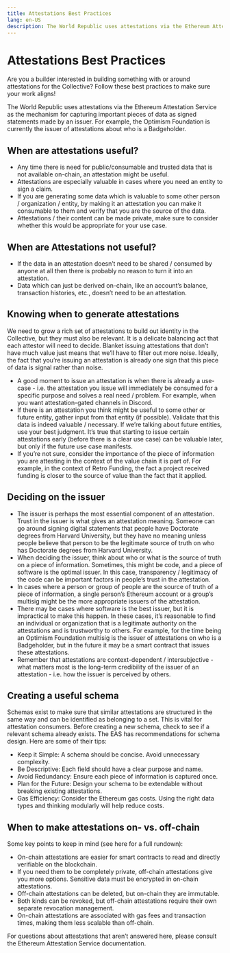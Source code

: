 ```yaml
---
title: Attestations Best Practices
lang: en-US
description: The World Republic uses attestations via the Ethereum Attestation Service as the mechanism for capturing important pieces of data as signed statements made by an issuer.
---
```


# Attestations Best Practices

Are you a builder interested in building something with or around attestations for the Collective? Follow these best practices to make sure your work aligns!

The World Republic uses attestations via the Ethereum Attestation Service as the mechanism for capturing important pieces of data as signed statements made by an issuer. For example, the Optimism Foundation is currently the issuer of attestations about who is a Badgeholder.

## When are attestations useful?

* Any time there is need for public/consumable and trusted data that is not available on-chain, an attestation might be useful.
* Attestations are especially valuable in cases where you need an entity to sign a claim.
* If you are generating some data which is valuable to some other person / organization / entity, by making it an attestation you can make it consumable to them and verify that you are the source of the data.
* Attestations / their content can be made private, make sure to consider whether this would be appropriate for your use case.

## When are Attestations not useful?

* If the data in an attestation doesn’t need to be shared / consumed by anyone at all then there is probably no reason to turn it into an attestation.
* Data which can just be derived on-chain, like an account’s balance, transaction histories, etc., doesn’t need to be an attestation.

## Knowing when to generate attestations

We need to grow a rich set of attestations to build out identity in the Collective, but they must also be relevant. It is a delicate balancing act that each attestor will need to decide. Blanket issuing attestations that don’t have much value just means that we’ll have to filter out more noise. Ideally, the fact that you’re issuing an attestation is already one sign that this piece of data is signal rather than noise.
* A good moment to issue an attestation is when there is already a use-case - i.e. the attestation you issue will immediately be consumed for a specific purpose and solves a real need / problem. For example, when you want attestation-gated channels in Discord.
* If there is an attestation you think might be useful to some other or future entity, gather input from that entity (if possible). Validate that this data is indeed valuable / necessary. If we’re talking about future entities, use your best judgment. It’s true that starting to issue certain attestations early (before there is a clear use case) can be valuable later, but only if the future use case manifests.
* If you’re not sure, consider the importance of the piece of information you are attesting in the context of the value chain it is part of. For example, in the context of Retro Funding, the fact a project received funding is closer to the source of value than the fact that it applied.

## Deciding on the issuer

* The issuer is perhaps the most essential component of an attestation. Trust in the issuer is what gives an attestation meaning. Someone can go around signing digital statements that people have Doctorate degrees from Harvard University, but they have no meaning unless people believe that person to be the legitimate source of truth on who has Doctorate degrees from Harvard University.
* When deciding the issuer, think about who or what is the source of truth on a piece of information. Sometimes, this might be code, and a piece of software is the optimal issuer. In this case, transparency / legitimacy of the code can be important factors in people’s trust in the attestation.
* In cases where a person or group of people are the source of truth of a piece of information, a single person’s Ethereum account or a group’s multisig might be the more appropriate issuers of the attestation.
* There may be cases where software is the best issuer, but it is impractical to make this happen. In these cases, it’s reasonable to find an individual or organization that is a legitimate authority on the attestations and is trustworthy to others. For example, for the time being an Optimism Foundation multisig is the issuer of attestations on who is a Badgeholder, but in the future it may be a smart contract that issues these attestations.
* Remember that attestations are context-dependent / intersubjective - what matters most is the long-term credibility of the issuer of an attestation - i.e. how the issuer is perceived by others.

## Creating a useful schema

Schemas exist to make sure that similar attestations are structured in the same way and can be identified as belonging to a set. This is vital for attestation consumers. Before creating a new schema, check to see if a relevant schema already exists. The EAS has recommendations for schema design. Here are some of their tips:
* Keep it Simple: A schema should be concise. Avoid unnecessary complexity. 
* Be Descriptive: Each field should have a clear purpose and name.
* Avoid Redundancy: Ensure each piece of information is captured once.
* Plan for the Future: Design your schema to be extendable without breaking existing attestations.
* Gas Efficiency: Consider the Ethereum gas costs. Using the right data types and thinking modularly will help reduce costs.

## When to make attestations on- vs. off-chain

Some key points to keep in mind (see here for a full rundown):
* On-chain attestations are easier for smart contracts to read and directly verifiable on the blockchain.
* If you need them to be completely private, off-chain attestations give you more options. Sensitive data must be encrypted in on-chain attestations.
* Off-chain attestations can be deleted, but on-chain they are immutable.
* Both kinds can be revoked, but off-chain attestations require their own separate revocation management.
* On-chain attestations are associated with gas fees and transaction times, making them less scalable than off-chain.

For questions about attestations that aren’t answered here, please consult the Ethereum Attestation Service documentation.